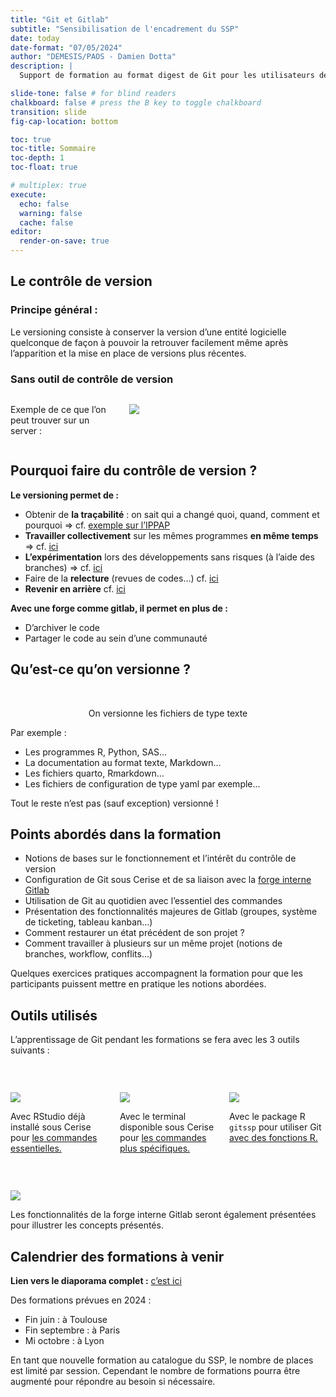 ```yaml
---
title: "Git et Gitlab"
subtitle: "Sensibilisation de l'encadrement du SSP"
date: today
date-format: "07/05/2024"
author: "DEMESIS/PAOS - Damien Dotta"
description: |
  Support de formation au format digest de Git pour les utilisateurs de R au MASA

slide-tone: false # for blind readers
chalkboard: false # press the B key to toggle chalkboard
transition: slide
fig-cap-location: bottom

toc: true
toc-title: Sommaire
toc-depth: 1
toc-float: true

# multiplex: true
execute:
  echo: false
  warning: false
  cache: false
editor:
  render-on-save: true
---
```


## Le contrôle de version

### Principe général :

Le versioning consiste à conserver la version d'une entité logicielle quelconque 
de façon à pouvoir la retrouver facilement même après l'apparition et la mise 
en place de versions plus récentes.

### Sans outil de contrôle de version

::: columns
::: {.column width="35%"}
Exemple de ce que l'on peut trouver sur un server :  
:::

::: {.column width="65%"}
![](img/cerise_sans_versionning.png){fig-align="center"}  
:::

::::


## Pourquoi faire du contrôle de version ?

**Le versioning permet de :**  

- Obtenir de **la traçabilité** : on sait qui a changé quoi, quand, comment et pourquoi => cf. [exemple sur l'IPPAP](https://forge.agriculture.rie.gouv.fr/gitlab/ssp/bmis/ippap/-/issues/75){target="_blank"}  
- **Travailler collectivement** sur les mêmes programmes **en même temps** => cf. [ici](https://ddotta.github.io/formation-git/#/git---un-mod%C3%A8le-distribu%C3%A9){target="_blank"}    
- **L'expérimentation** lors des développements sans risques (à l'aide des branches) => cf. [ici](https://ddotta.github.io/formation-git/#/d%C3%A9finition-des-branches){target="_blank"}  
- Faire de la **relecture** (revues de codes...) cf. [ici](https://ddotta.github.io/formation-git/#/les-relectures-ou-revues-de-code-avec-gitlab-12){target="_blank"}  
- **Revenir en arrière** cf. [ici](https://ddotta.github.io/formation-git/#/revenir-en-arri%C3%A8re-avec-gitlab-13){target="_blank"}  

[**Avec une forge comme gitlab, il permet en plus de :**]{.red}  

- [D'archiver le code]{.red}  
- [Partager le code au sein d'une communauté]{.red}  

## Qu'est-ce qu'on versionne ?

<br>

<p style="text-align: center;">[On versionne les fichiers de type texte]{.content-box-green}</p>

Par exemple :

-   Les programmes R, Python, SAS...\
-   La documentation au format texte, Markdown...\
-   Les fichiers quarto, Rmarkdown...\
-   Les fichiers de configuration de type yaml par exemple...

[Tout le reste n'est pas (sauf exception) versionné !]{.red}

## Points abordés dans la formation

- Notions de bases sur le fonctionnement et l'intérêt du contrôle de version
- Configuration de Git sous Cerise et de sa liaison avec la [forge interne Gitlab](https://forge.agriculture.rie.gouv.fr/gitlab/)
- Utilisation de Git au quotidien avec l'essentiel des commandes
- Présentation des fonctionnalités majeures de Gitlab (groupes, système de ticketing, tableau kanban...)
- Comment restaurer un état précédent de son projet ?
- Comment travailler à plusieurs sur un même projet (notions de branches, workflow, conflits...)

[Quelques exercices pratiques accompagnent la formation pour que les participants puissent mettre en pratique les notions abordées.]{.souligneRouge}

## Outils utilisés

L'apprentissage de Git pendant les formations se fera avec les 3 outils suivants :  

<br>

::: columns
::: {.column width="33%"}
![](img/icone_rstudio.png){fig-align="center"}  

Avec RStudio déjà installé sous Cerise pour <u>les commandes essentielles.</u> 

:::

::: {.column width="33%"}
![](img/icone_terminal.png){fig-align="center"}  

Avec le terminal disponible sous Cerise pour <u>les commandes plus spécifiques.</u> 

:::

::: {.column width="33%"}
![](img/icone_gitssp.png){fig-align="center"}  

Avec le package R `gitssp` pour utiliser Git <u>avec des fonctions R.</u> 

:::

::::

<br>

![](img/icone_gitlab.png){fig-align="center"}   

Les fonctionnalités de la forge interne Gitlab seront également présentées pour illustrer les concepts présentés. 


## Calendrier des formations à venir

**Lien vers le diaporama complet :** [c'est ici](https://ddotta.github.io/formation-git/#/title-slide)  

Des formations prévues en 2024 :  

- Fin juin : à Toulouse
- Fin septembre : à Paris
- Mi octobre : à Lyon

En tant que nouvelle formation au catalogue du SSP, le nombre de places est limité par session. Cependant le nombre de formations pourra être augmenté pour répondre au besoin si nécessaire.